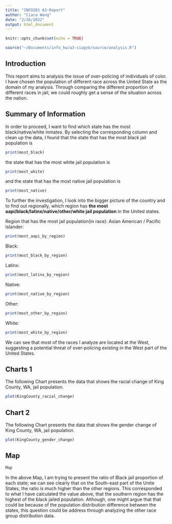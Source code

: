 ```yaml
---
title: "INFO201 A3-Report"
author: "Ciara Wang"
date: "2/26/2022"
output: html_document
---
```


```r
knitr::opts_chunk$set(echo = TRUE)
```


```r
source("~/Documents/info_hw/a3-ciagzb/source/analysis.R")
```

## **Introduction**
This report aims to analysis the issue of over-policing of individuals of color. I have chosen the population of different race across the United State as the domain of my analysis. Through comparing the different proportion of different races in jail, we could roughly get a sense of the situation across the nation.

## **Summary of Information**
In order to proceed, I want to find which state has the most black/native/white inmates. By selecting the corresponding column and clean up the data, 
I found that the state that has the most black jail population is 
```r
print(most_black)
```

the state that has the most white jail population is
```r
print(most_white)
```
and the state that has the most native jail population is 
```r
print(most_native)
```

To further the investigation, I look into the bigger picture of the country and to find out regionally, which region has **the most aapi/black/latinx/native/other/white jail population** in the United states. 

Region that has the most jail population(in race):
Asian American / Pacific Islander:
```r
print(most_aapi_by_region)
```
Black:
```r
print(most_black_by_region)
```
Latinx: 
```r
print(most_latinx_by_region)
```
Native: 
```r
print(most_native_by_region)
```
Other: 
```r
print(most_other_by_region)
```
White:
```r
print(most_white_by_region)
```

We can see that most of the races I analyze are located at the West, suggesting a potential threat of over-policing existing in the West part of the United States. 


## **Charts 1**
The following Chart presents the data that shows the racial change of King County, WA, jail population.
```r
plot(KingCounty_racial_change)
```

## **Chart 2**
The following Chart presents the data that shows the gender change of King County, WA, jail population.
```r
plot(KingCounty_gender_change)
```


## **Map**
```r
Map
```

In the above Map, I am trying to present the ratio of Black jail proportion of each state; we can see clearly that on the South-east part of the Unite States, the ratio is much higher than the other regions. This corresponded to what I have calculated the value above, that the southern region has the highest of the black jailed population. Although, one might argue that that could be because of the population distribution difference between the states, this question could be address through analyzing the other race group distribution data. 





